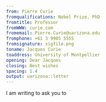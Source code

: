 ```yaml
---
from: Pierre Curie
fromqualifications: Nobel Prize, PhD
fromtitle: Professor
fromWWW: curie.com
fromemail: Pierre.Curie@uarizona.edu
fromphone: +61 3 9905 5555
fromsignature: sigfile.png
toname: Jacques Curie
toaddress: University of Montpellier
opening: Dear Jacques
closing: Best wishes
spacing: 1.4
output: uarizona::letter
---
```


I am writing to ask you to \dots

